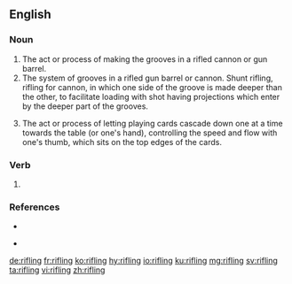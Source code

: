 ==English==

===Noun===
{{en-noun}}

# The act or process of making the grooves in a rifled cannon or gun barrel.
# The system of grooves in a rifled gun barrel or cannon. Shunt rifling, rifling for cannon, in which one side of the groove is made deeper than the other, to facilitate loading with shot having projections which enter by the deeper part of the grooves.
# {{lb|en|card games}} The act or process of letting playing cards cascade down one at a time towards the table (or one's hand), controlling the speed and flow with one's thumb, which sits on the top edges of the cards.

===Verb===
{{head|en|present participle}}

# {{present participle of|rifle|lang=en|nocat=1}}

===References===
* {{R:Webster 1913}}

* {{Russel, 2015, http://www.instructables.com/id/How-to-Shuffle-Cards/}}

[[de:rifling]]
[[fr:rifling]]
[[ko:rifling]]
[[hy:rifling]]
[[io:rifling]]
[[ku:rifling]]
[[mg:rifling]]
[[sv:rifling]]
[[ta:rifling]]
[[vi:rifling]]
[[zh:rifling]]